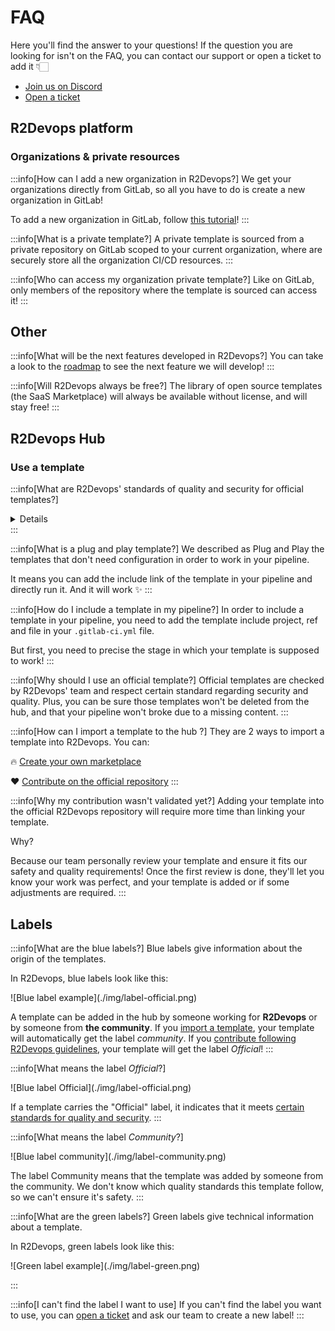 # FAQ

Here you'll find the answer to your questions! If the question you are looking for isn't on the FAQ, you can contact our support or open a ticket to add it 👇🏻


- [Join us on Discord](https://discord.r2devops.io?utm_medium=website&utm_source=r2devopsdocumentation&utm_campaign=homepage)
- [Open a ticket](https://tally.so/r/w5Edvw)

## R2Devops platform

### Organizations & private resources

:::info[How can I add a new organization in R2Devops?]
We get your organizations directly from GitLab, so all you have to do is create a new organization in GitLab!

To add a new organization in GitLab, follow [this tutorial](https://docs.gitlab.com/ee/topics/set_up_organization.html)!
:::

:::info[What is a private template?]
A private template is sourced from a private repository on GitLab scoped to your current organization, where are securely store all the organization CI/CD resources.
:::

:::info[Who can access my organization private template?]
Like on GitLab, only members of the repository where the template is sourced can access it!
:::

## Other

:::info[What will be the next features developed in R2Devops?]
You can take a look to the [roadmap](https://r2devops.io/roadmap) to see the next feature we will develop!
:::

:::info[Will R2Devops always be free?]
The library of open source templates (the SaaS Marketplace) will always be available without license, and will stay free!
:::

## R2Devops Hub

### Use a template

:::info[What are R2Devops' standards of quality and security for official templates?]
<details>
When templates have the label "Official", it means they respect standards of quality and safety defined by R2Devops' team.
Regarding the quality, we ensure:

- Fixed tag for docker image and any external tool used inside the template, so they don't break the templates if they change.
- Resources with license compatible with the template license, so anyone can use it.
- Artifacts and logs production, in order to facilitate the comprehension of the template's results.
- Simple customization of the templates, thanks to variables.
- The structure of the template is properly defined, in order to build a clear documentation.

Regarding the security, take a look at our CI pipeline:

![R2Devops' CI pipeline](./img/CI_pipeline.png)

</details>
:::

:::info[What is a plug and play template?]
We described as Plug and Play the templates that don't need configuration in order to work in your pipeline.

It means you can add the include link of the template in your pipeline and directly run it. And it will work ✨
:::

:::info[How do I include a template in my pipeline?]
In order to include a template in your pipeline, you need to add the template include project, ref and file in your `.gitlab-ci.yml` file.

But first, you need to precise the stage in which your template is supposed to work!
:::

:::info[Why should I use an official template?]
Official templates are checked by R2Devops' team and respect certain standard regarding security and quality. Plus, you can be sure those templates won't be deleted from the hub, and that your pipeline won't broke due to a missing content.
:::

:::info[How can I import a template to the hub ?]
They are 2 ways to import a template into R2Devops. You can:

🔥 [Create your own marketplace](../marketplace/manage-templates.mdx#-create-a-marketplace)

❤️ [Contribute on the official repository](../open-source-marketplace/contribute.md)
:::

:::info[Why my contribution wasn't validated yet?]
Adding your template into the official R2Devops repository will require more time than linking your template.

Why?

Because our team personally review your template and ensure it fits our safety and quality requirements!
Once the first review is done, they'll let you know your work was perfect, and your template is added or if some adjustments are required.
:::

## Labels

:::info[What are the blue labels?]
Blue labels give information about the origin of the templates.

In R2Devops, blue labels look like this:
<div style={{maxWidth: "100px"}}>
![Blue label example](./img/label-official.png)
</div>

A template can be added in the hub by someone working for **R2Devops** or by someone from **the community**. If you [import a template](../marketplace/manage-templates.mdx), your template will automatically get the label *community*. If you [contribute following R2Devops guidelines](../open-source-marketplace/contribute.md), your template will get the label *Official*!
:::

:::info[What means the label *Official*?]
<div style={{maxWidth: "100px"}}>
![Blue label Official](./img/label-official.png)
</div>

If a template carries the "Official" label, it indicates that it meets [certain standards for quality and security](#use-a-template).
:::

:::info[What means the label *Community*?]
<div style={{maxWidth: "100px"}}>
![Blue label community](./img/label-community.png)
</div>

The label Community means that the template was added by someone from the community. We don't know which quality standards this template follow, so we can't ensure it's safety.
:::

:::info[What are the green labels?]
Green labels give technical information about a template.

In R2Devops, green labels look like this:
<div style={{maxWidth: "100px"}}>
![Green label example](./img/label-green.png)
</div>

:::

:::info[I can't find the label I want to use]
If you can't find the label you want to use, you can [open a ticket](https://tally.so/r/w5Edvw) and ask our team to create a new label!
:::